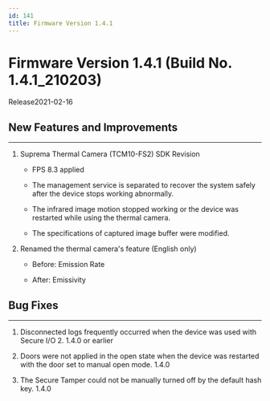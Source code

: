 ```yaml
---
id: 141
title: Firmware Version 1.4.1
---
```


# Firmware Version 1.4.1 (Build No. 1.4.1_210203)

Release<Separator/>2021-02-16

## New Features and Improvements

---

1. Suprema Thermal Camera (TCM10-FS2) SDK Revision

    - FPS 8.3 applied

    - The management service is separated to recover the system safely after the device stops working abnormally.

    - The infrared image motion stopped working or the device was restarted while using the thermal camera.

    - The specifications of captured image buffer were modified.

1. Renamed the thermal camera's feature (English only)

    - Before: Emission Rate

    - After: Emissivity

## Bug Fixes

---

<BugLists>

1. Disconnected logs frequently occurred when the device was used with Secure I/O 2. <Badge>1.4.0 or earlier</Badge>

1. Doors were not applied in the open state when the device was restarted with the door set to manual open mode. <Badge>1.4.0</Badge>

1. The Secure Tamper could not be manually turned off by the default hash key. <Badge>1.4.0</Badge>

</BugLists>